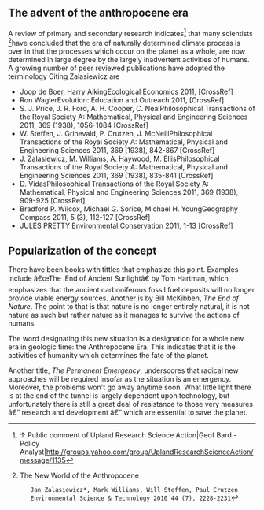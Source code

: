 ==The advent of the anthropocene era==

A review of primary and secondary research indicates<ref>↑ Public comment of Upland Research Science Action|Geof Bard - Policy Analyst|http://groups.yahoo.com/group/UplandResearchScienceAction/message/1135</ref> that many {{Expand}}scientists <ref>    The New World of the Anthropocene
    Jan Zalasiewicz*, Mark Williams, Will Steffen, Paul Crutzen
    Environmental Science & Technology 2010 44 (7), 2228-2231
</ref>have concluded that the era of naturally determined climate process is over in that
the processes which
occur on the planet as a whole, are now determined in large degree by the
largely inadvertent activities of humans. A growing number of peer reviewed publications have adopted the terminology <ref>Citing Zalasiewicz are 

*Joop de Boer, Harry AikingEcological Economics 2011, [CrossRef]
*Ron WaglerEvolution: Education and Outreach 2011, [CrossRef]
*S. J. Price, J. R. Ford, A. H. Cooper, C. NealPhilosophical Transactions of the Royal Society A: Mathematical, Physical and Engineering Sciences 2011, 369 (1938), 1056-1084 [CrossRef]
*W. Steffen, J. Grinevald, P. Crutzen, J. McNeillPhilosophical Transactions of the Royal Society A: Mathematical, Physical and Engineering Sciences 2011, 369 (1938), 842-867 [CrossRef]
*J. Zalasiewicz, M. Williams, A. Haywood, M. EllisPhilosophical Transactions of the Royal Society A: Mathematical, Physical and Engineering Sciences 2011, 369 (1938), 835-841 [CrossRef]
*D. VidasPhilosophical Transactions of the Royal Society A: Mathematical, Physical and Engineering Sciences 2011, 369 (1938), 909-925 [CrossRef]
*Bradford P. Wilcox, Michael G. Sorice, Michael H. YoungGeography Compass 2011, 5 (3), 112-127 [CrossRef]
*JULES PRETTY Environmental Conservation 2011, 1-13 [CrossRef] </ref>

==Popularization of the concept==

There have been books with tittles that emphasize this point. Examples include
â€œThe .End of Ancient Sunlightâ€ by Tom Hartman, which emphasizes that the
ancient
carboniferous fossil fuel deposits will no longer provide viable energy sources.
Another is by Bill McKibben, ''The End of Nature''. The point to that is that nature
is no longer entirely natural, it is not nature as such but rather nature as it
manages to survive the actions of humans.

The word designating this new situation is a designation for a whole new era in
geologic time: the Anthropocene Era. This indicates that it is the activities of
humanity which determines the fate of the planet.

Another title, ''The Permanent Emergency'', underscores that radical new approaches
will be required insofar as the situation is an emergency. Moreover, the
problems won't go away anytime soon. What little light there is at the end of
the tunnel is largely dependent upon technology, but unfortunately there is
still a great deal of resistance to those very measures â€“ research and
development â€“ which are essential to save the planet.
{{Reflist}}